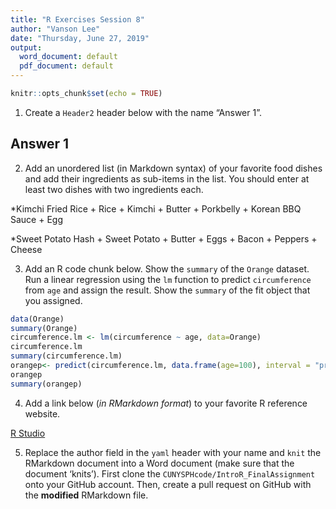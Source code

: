 ---
title: "R Exercises Session 8"
author: "Vanson Lee"
date: "Thursday, June 27, 2019"
output:
  word_document: default
  pdf_document: default
---

```{r setup, include=FALSE}
knitr::opts_chunk$set(echo = TRUE)
```

1. Create a `Header2` header below with the name "Answer 1".

## Answer 1


2. Add an unordered list (in Markdown syntax) of your favorite food dishes and
add their ingredients as sub-items in the list. You should enter at least two
dishes with two ingredients each.

*Kimchi Fried Rice
   + Rice
   + Kimchi
   + Butter
   + Porkbelly
   + Korean BBQ Sauce
   + Egg

*Sweet Potato Hash
   + Sweet Potato
   + Butter
   + Eggs
   + Bacon
   + Peppers
   + Cheese
   

3. Add an R code chunk below. Show the `summary` of the `Orange` dataset. Run a
linear regression using the `lm` function to predict `circumference` from `age`
and assign the result. Show the `summary` of the fit object that you assigned. 

```{r}

data(Orange)
summary(Orange)
circumference.lm <- lm(circumference ~ age, data=Orange)
circumference.lm
summary(circumference.lm)
orangep<- predict(circumference.lm, data.frame(age=100), interval = "predict")
orangep
summary(orangep)
```

4. Add a link below (_in RMarkdown format_) to your favorite R reference website.

[R Studio](https://wwww.rstudio.com)

5. Replace the author field in the `yaml` header with your name and `knit` the
RMarkdown document into a Word document (make sure that the document 'knits').
First clone the `CUNYSPHcode/IntroR_FinalAssignment` onto your GitHub account.
Then, create a pull request on GitHub with the **modified** RMarkdown file. 

